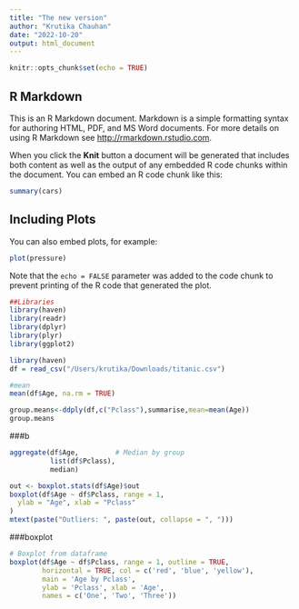```yaml
---
title: "The new version"
author: "Krutika Chauhan"
date: "2022-10-20"
output: html_document
---
```


```r
knitr::opts_chunk$set(echo = TRUE)
```

## R Markdown

This is an R Markdown document. Markdown is a simple formatting syntax for authoring HTML, PDF, and MS Word documents. For more details on using R Markdown see <http://rmarkdown.rstudio.com>.

When you click the **Knit** button a document will be generated that includes both content as well as the output of any embedded R code chunks within the document. You can embed an R code chunk like this:

```r
summary(cars)
```

## Including Plots

You can also embed plots, for example:

```r
plot(pressure)
```

Note that the `echo = FALSE` parameter was added to the code chunk to prevent printing of the R code that generated the plot.



```r
##Libraries
library(haven)
library(readr) 
library(dplyr)
library(plyr)
library(ggplot2)
```

```r
library(haven)
df = read_csv("/Users/krutika/Downloads/titanic.csv")
```


```r
#mean
mean(df$Age, na.rm = TRUE)
```

```r
group.means<-ddply(df,c("Pclass"),summarise,mean=mean(Age))
group.means
```
###b
```r
aggregate(df$Age,         # Median by group
          list(df$Pclass),
          median)
```

```r
out <- boxplot.stats(df$Age)$out
boxplot(df$Age ~ df$Pclass, range = 1,
  ylab = "Age", xlab = "Pclass"
)
mtext(paste("Outliers: ", paste(out, collapse = ", ")))
```


###boxplot
```r
# Boxplot from dataframe
boxplot(df$Age ~ df$Pclass, range = 1, outline = TRUE, 
        horizontal = TRUE, col = c('red', 'blue', 'yellow'),
        main = 'Age by Pclass', 
        ylab = 'Pclass', xlab = 'Age',
        names = c('One', 'Two', 'Three'))
```


